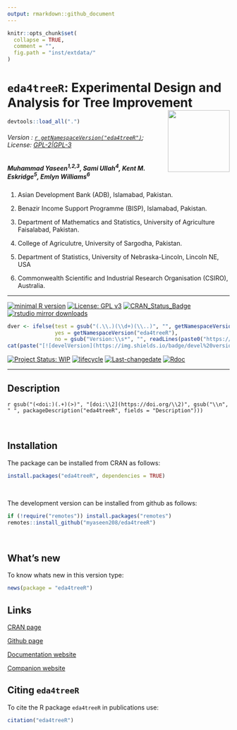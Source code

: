 ```yaml
---
output: rmarkdown::github_document
---
```


```r
knitr::opts_chunk$set(
  collapse = TRUE,
  comment = "",
  fig.path = "inst/extdata/"
)
```

# `eda4treeR`: Experimental Design and Analysis for Tree Improvement <img src = "man/figures/eda4treeR_hexSticker.png" align = "right" height = "140/"/>

```r
devtools::load_all(".")
```

###### Version : [`r getNamespaceVersion("eda4treeR")`](https://myaseen208.com/eda4treeR/);  License: [GPL-2|GPL-3](https://www.r-project.org/Licenses/)


##### *Muhammad Yaseen^1,2,3^, Sami Ullah^4^, Kent M. Eskridge^5^, Emlyn Williams^6^*


1. Asian Development Bank (ADB), Islamabad, Pakistan.

2. Benazir Income Support Programme (BISP), Islamabad, Pakistan.

3. Department of Mathematics and Statistics, University of Agriculture Faisalabad, Pakistan.

4. College of Agriculutre, University of Sargodha, Pakistan.
5. Department of Statistics, University of Nebraska-Lincoln, Lincoln NE, USA
6. Commonwealth Scientific and Industrial Research Organisation (CSIRO), Australia.


***

[![minimal R version](https://img.shields.io/badge/R>%3D-2.10.0-6666ff.svg)](https://cran.r-project.org/)
[![License: GPL v3](https://img.shields.io/badge/License-GPL%20v3-blue.svg)](https://www.gnu.org/licenses/gpl-3.0)
[![CRAN_Status_Badge](https://www.r-pkg.org/badges/version-last-release/eda4treeR)](https://cran.r-project.org/package=eda4treeR)
[![rstudio mirror downloads](https://cranlogs.r-pkg.org/badges/grand-total/eda4treeR?color=green)](https://CRAN.R-project.org/package=eda4treeR)
<!-- [![packageversion](https://img.shields.io/badge/Package%20version-0.2.3.3-orange.svg)](https://github.com/myaseen208/eda4treeR) -->

```r
dver <- ifelse(test = gsub("(.\\.)(\\d+)(\\..)", "", getNamespaceVersion("eda4treeR")) != "",
               yes = getNamespaceVersion("eda4treeR"),
               no = gsub("Version:\\s*", "", readLines(paste0("https://raw.githubusercontent.com/", "myaseen208/eda4treeR", "/master/DESCRIPTION"))[grep("Version:", readLines(paste0("https://raw.githubusercontent.com/", "myaseen208/eda4treeR", "/master/DESCRIPTION")))]))
cat(paste("[![develVersion](https://img.shields.io/badge/devel%20version-", dver, "-orange.svg)](https://github.com/myaseen208/eda4treeR)", sep = ""))
```

<!-- [![GitHub Download Count](https://github-basic-badges.herokuapp.com/downloads/myaseen208/eda4treeR/total.svg)] -->
[![Project Status: WIP](http://www.repostatus.org/badges/latest/inactive.svg)](http://www.repostatus.org/#inactive)
[![lifecycle](https://img.shields.io/badge/lifecycle-stable-brightgreen.svg)](https://lifecycle.r-lib.org/articles/stages.html#stable)
[![Last-changedate](https://img.shields.io/badge/last%20change-`r gsub('-', '--', Sys.Date())`-yellowgreen.svg)](https://github.com/myaseen208/eda4treeR)
[![Rdoc](http://www.rdocumentation.org/badges/version/eda4treeR)](http://www.rdocumentation.org/packages/eda4treeR)

***

## Description
`r gsub("(<doi:)(.+)(>)", "[doi:\\2](https://doi.org/\\2)", gsub("\\n", " ", packageDescription("eda4treeR", fields = "Description")))`

&nbsp;
&nbsp;


## Installation
The package can be installed from CRAN as follows:

```r
install.packages("eda4treeR", dependencies = TRUE)
```


&nbsp;


The development version can be installed from github as follows:

```r
if (!require("remotes")) install.packages("remotes")
remotes::install_github("myaseen208/eda4treeR")
```

&nbsp;
&nbsp;



## What's new
To know whats new in this version type:

```r
news(package = "eda4treeR")
```

## Links

[CRAN page](https://cran.r-project.org/package=eda4treeR)

[Github page](https://github.com/myaseen208/eda4treeR)

[Documentation website](https://myaseen208.com/eda4treeR/)

[Companion website](https://myaseen208.com/EDATR/)



## Citing `eda4treeR`
To cite the R package `eda4treeR` in publications use:

```r
citation("eda4treeR")
```
